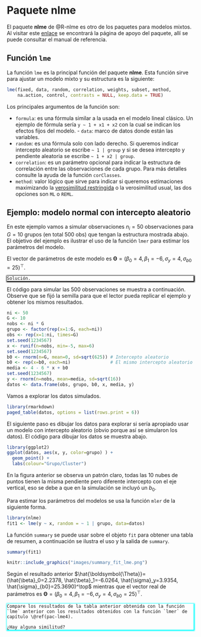 # Paquete **nlme** {#pac-nlme}

El paquete **nlme** de @R-nlme es otro de los paquetes para modelos mixtos. Al visitar este [enlace](https://cran.r-project.org/web/packages/nlme) se encontrará la página de apoyo del paquete, allí se puede consultar el manual de referencia.

## Función `lme`
La función `lme` es la principal función del paquete **nlme**. Esta función sirve para ajustar un modelo mixto y su estructura es la siguiente:

```r
lme(fixed, data, random, correlation, weights, subset, method,
    na.action, control, contrasts = NULL, keep.data = TRUE)
```

Los principales argumentos de la función son:

- `formula`: es una fórmula similar a la usada en el modelo lineal clásico. Un ejemplo de fórmula sería `y ~ 1 + x1 + x2 ` con la cual se indican los efectos fijos del modelo. - `data`: marco de datos donde están las variables. 
- `random`: es una fórmula solo con lado derecho. Si queremos indicar intercepto aleatorio se escribe `~ 1 | group` y si se desea intercepto y pendiente aleatoria se escribe `~ 1 + x2 | group`.
- `correlation`: es un parámetro opcional para indicar la estructura de correlación entre las observaciones de cada grupo. Para más detalles consulte la ayuda de la función `corClasses`.
- `method`: valor lógico que sirve para indicar si queremos estimaciones maximizando la [verosimilitud restringida](https://en.wikipedia.org/wiki/Restricted_maximum_likelihood) o la verosimilitud usual, las dos opciones son `ML` o `REML`.  

## Ejemplo: modelo normal con intercepto aleatorio {-}
En este ejemplo vamos a simular observaciones $n_i=50$ observaciones para $G=10$ grupos (en total 500 obs) que tengan la estructura mostrada abajo. El objetivo del ejemplo es ilustrar el uso de la función `lmer` para estimar los parámetros del modelo.

\begin{align*} 
y_{ij} | b_0 &\sim  N(\mu_{ij}, \sigma^2_y) \\ 
\mu_{ij} &= 4 - 6 x_{ij} + b_{0i} \\
\sigma^2_y &= 16 \\
b_{0} &\sim N(0, \sigma^2_{b0}=625) \\
x_{ij} &\sim U(-5, 6)
\end{align*}

El vector de parámetros de este modelo es $\boldsymbol{\Theta}=(\beta_0=4, \beta_1=-6, \sigma_y=4, \sigma_{b0}=25)^\top$.

<div style="-moz-box-shadow: 1px 1px 3px 2px #000000;
  -webkit-box-shadow: 1px 1px 3px 2px #000000;
  box-shadow:         1px 1px 3px 2px #000000;">

```block2
Solución.
```

</div>

El código para simular las 500 observaciones se muestra a continuación. Observe que se fijó la semilla para que el lector pueda replicar el ejemplo y obtener los mismos resultados.

```r
ni <- 50
G <- 10
nobs <- ni * G
grupo <- factor(rep(x=1:G, each=ni))
obs <- rep(x=1:ni, times=G)
set.seed(1234567)
x <- runif(n=nobs, min=-5, max=6)
set.seed(1234567)
b0 <- rnorm(n=G, mean=0, sd=sqrt(625)) # Intercepto aleatorio
b0 <- rep(x=b0, each=ni)               # El mismo intercepto aleatorio pero repetido
media <- 4 - 6 * x + b0
set.seed(1234567)
y <- rnorm(n=nobs, mean=media, sd=sqrt(16))
datos <- data.frame(obs, grupo, b0, x, media, y)
```

Vamos a explorar los datos simulados.

```r
library(rmarkdown)
paged_table(datos, options = list(rows.print = 6))
```

El siguiente paso es dibujar los datos para explorar si sería apropiado usar un modelo con intercepto aleatorio (obvio porque así se simularon los datos). El código para dibujar los datos se muestra abajo.

```r
library(ggplot2)
ggplot(datos, aes(x, y, color=grupo) ) + 
  geom_point() + 
  labs(colour="Grupo/Cluster")
```

En la figura anterior se observa un patrón claro, todas las 10 nubes de puntos tienen la misma pendiente pero diferente intercepto con el eje vertical, eso se debe a que en la simulación se incluyó un $b_0$.

Para estimar los parámetros del modelos se usa la función `mler` de la siguiente forma.

```r
library(nlme)
fit1 <- lme(y ~ x, random = ~ 1 | grupo, data=datos)
```

La función `summary` se puede usar sobre el objeto `fit` para obtener una tabla de resumen, a continuación se ilustra el uso y la salida de `summary`.

```r
summary(fit1)
```

```r
knitr::include_graphics("images/summary_fit_lme.png")
```

Según el resultado anterior $\hat{\boldsymbol{\Theta}}=(\hat{\beta}_0=2.2378, \hat{\beta}_1=-6.0264, \hat{\sigma}_y=3.9354, \hat{\sigma}_{b0}=25.3690)^\top$ mientras que el vector real de parámetros es $\boldsymbol{\Theta}=(\beta_0=4, \beta_1=-6, \sigma_y=4, \sigma_{b0}=25)^\top$.

<div style="-moz-box-shadow: 1px 1px 3px 2px #00ffff;
  -webkit-box-shadow: 1px 1px 3px 2px #00ffff;
  box-shadow:         1px 1px 3px 2px #00ffff;">

```block2
Compare los resultados de la tabla anterior obtenida con la función `lme` anterior con los resultados obtenidos con la función `lmer` de capítulo \@ref(pac-lme4).

¿Hay alguna similitud?
```

</div>
